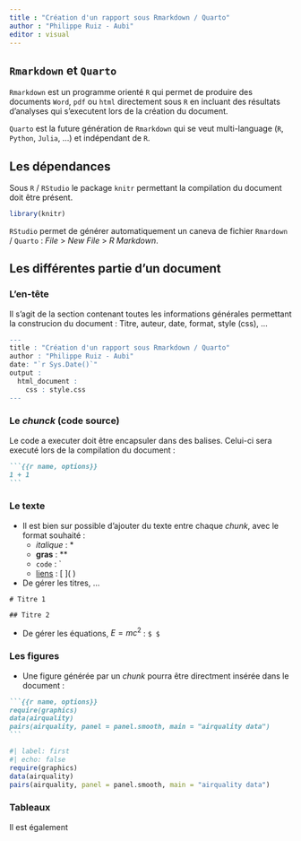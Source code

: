 ```yaml
---
title : "Création d'un rapport sous Rmarkdown / Quarto"
author : "Philippe Ruiz - Aubi"
editor : visual
---
```


## `Rmarkdown` et `Quarto`

`Rmarkdown` est un programme orienté `R` qui permet de produire des documents `Word`, `pdf` ou `html` directement sous `R` en incluant des résultats d'analyses qui s'executent lors de la création du document.

`Quarto` est la future génération de `Rmarkdown` qui se veut multi-language (`R`, `Python`, `Julia`, ...) et indépendant de `R`.

## Les dépendances

Sous `R` / `RStudio` le package `knitr` permettant la compilation du document doit être présent.

``` r
library(knitr)
```

`RStudio` permet de générer automatiquement un caneva de fichier `Rmardown` / `Quarto` : *File* \> *New File* \> *R Markdown*.

## Les différentes partie d'un document

### L'en-tête

Il s'agit de la section contenant toutes les informations générales permettant la construcion du document : Titre, auteur, date, format, style (css), ...

``` r
---
title : "Création d'un rapport sous Rmarkdown / Quarto"
author : "Philippe Ruiz - Aubi"
date: "`r Sys.Date()`"
output : 
  html_document :
    css : style.css
---
```

### Le *chunck* (code source)

Le code a executer doit être encapsuler dans des balises. Celui-ci sera executé lors de la compilation du document :

````markdown
```{{r name, options}}
1 + 1
```
````

### Le texte

- Il est bien sur possible d'ajouter du texte entre chaque *chunk*, avec le format souhaité :
  - *italique* : *
  - **gras** : **
  - `code` : `
  - [liens](https://rmarkdown.rstudio.com/) : \[ \]\(  \)

- De gérer les titres, ...
````
# Titre 1

## Titre 2
````

- De gérer les équations, $E = mc^{2}$ : `$ $`

### Les figures

- Une figure générée par un *chunk* pourra être directment insérée dans le document :

````markdown
```{{r name, options}}
require(graphics)
data(airquality)
pairs(airquality, panel = panel.smooth, main = "airquality data")
```
````
```r
#| label: first
#| echo: false
require(graphics)
data(airquality)
pairs(airquality, panel = panel.smooth, main = "airquality data")
```

### Tableaux
Il est également